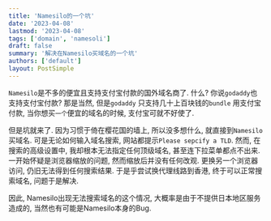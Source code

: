 ```yaml
---
title: 'Namesilo的一个坑'
date: '2023-04-08'
lastmod: '2023-04-08'
tags: ['domain', 'namesoli']
draft: false
summary: '解决在Namesilo买域名的一个坑'
authors: ['default']
layout: PostSimple
---
```


`Namesilo`是不多的便宜且支持支付宝付款的国外域名商了. 什么? 你说`godaddy`也支持支付宝付款? 那是当然, 但是`godaddy` 只支持几十上百块钱的`bundle` 用支付宝付款, 当你想买`一个`便宜的域名的时候, 支付宝可就不好使了. 

但是坑就来了. 因为习惯于倚在樱花国的墙上, 所以没多想什么, 就直接到`Namesilo` 买域名. 可是无论如何输入域名搜索, 网站都提示`Please sepcify a TLD`. 然而, 在搜索的高级设置中, 我却根本无法指定任何顶级域名, 甚至连下拉菜单都点不出来. 一开始怀疑是浏览器缩放的问题, 然而缩放后并没有任何改观. 更换另一个浏览器访问, 仍旧无法得到任何搜索结果. 于是乎尝试换代理线路到香港, 终于可以正常搜索域名, 问题于是解决. 

因此, Namesilo出现无法搜索域名的这个情况, 大概率是由于不提供日本地区服务造成的, 当然也有可能是Namesilo本身的Bug. 